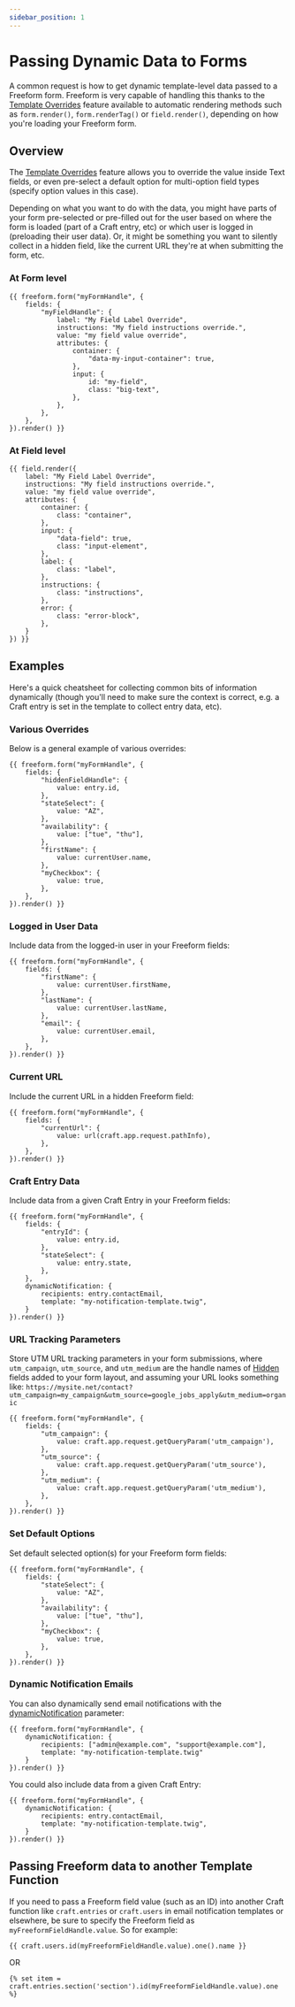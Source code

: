 ```yaml
---
sidebar_position: 1
---
```


# Passing Dynamic Data to Forms

A common request is how to get dynamic template-level data passed to a Freeform form. Freeform is very capable of handling this thanks to the [Template Overrides](../../templates/formatting/#template-overrides) feature available to automatic rendering methods such as `form.render()`, `form.renderTag()` or `field.render()`, depending on how you're loading your Freeform form.

## Overview

The [Template Overrides](../../templates/formatting/#template-overrides) feature allows you to override the value inside Text fields, or even pre-select a default option for multi-option field types (specify option values in this case).

Depending on what you want to do with the data, you might have parts of your form pre-selected or pre-filled out for the user based on where the form is loaded (part of a Craft entry, etc) or which user is logged in (preloading their user data). Or, it might be something you want to silently collect in a hidden field, like the current URL they're at when submitting the form, etc.

### At Form level

```twig showLineNumbers {6}
{{ freeform.form("myFormHandle", {
    fields: {
        "myFieldHandle": {
            label: "My Field Label Override",
            instructions: "My field instructions override.",
            value: "my field value override",
            attributes: {
                container: {
                    "data-my-input-container": true,
                },
                input: {
                    id: "my-field",
                    class: "big-text",
                },
            },
        },
    },
}).render() }}
```

### At Field level

```twig showLineNumbers {4}
{{ field.render({
    label: "My Field Label Override",
    instructions: "My field instructions override.",
    value: "my field value override",
    attributes: {
        container: {
            class: "container",
        },
        input: {
            "data-field": true,
            class: "input-element",
        },
        label: {
            class: "label",
        },
        instructions: {
            class: "instructions",
        },
        error: {
            class: "error-block",
        },
    }
}) }}
```

## Examples

Here's a quick cheatsheet for collecting common bits of information dynamically (though you'll need to make sure the context is correct, e.g. a Craft entry is set in the template to collect entry data, etc).

### Various Overrides

Below is a general example of various overrides:

```twig showLineNumbers
{{ freeform.form("myFormHandle", {
    fields: {
        "hiddenFieldHandle": {
            value: entry.id,
        },
        "stateSelect": {
            value: "AZ",
        },
        "availability": {
            value: ["tue", "thu"],
        },
        "firstName": {
            value: currentUser.name,
        },
        "myCheckbox": {
            value: true,
        },
    },
}).render() }}
```

### Logged in User Data

Include data from the logged-in user in your Freeform fields:

```twig showLineNumbers
{{ freeform.form("myFormHandle", {
    fields: {
        "firstName": {
            value: currentUser.firstName,
        },
        "lastName": {
            value: currentUser.lastName,
        },
        "email": {
            value: currentUser.email,
        },
    },
}).render() }}
```

### Current URL

Include the current URL in a hidden Freeform field:

```twig showLineNumbers
{{ freeform.form("myFormHandle", {
    fields: {
        "currentUrl": {
            value: url(craft.app.request.pathInfo),
        },
    },
}).render() }}
```

### Craft Entry Data

Include data from a given Craft Entry in your Freeform fields:

```twig showLineNumbers
{{ freeform.form("myFormHandle", {
    fields: {
        "entryId": {
            value: entry.id,
        },
        "stateSelect": {
            value: entry.state,
        },
    },
    dynamicNotification: {
        recipients: entry.contactEmail,
        template: "my-notification-template.twig",
    }
}).render() }}
```

### URL Tracking Parameters

Store UTM URL tracking parameters in your form submissions, where `utm_campaign`, `utm_source`, and `utm_medium` are the handle names of [Hidden](../../forms/fields/#hidden) fields added to your form layout, and assuming your URL looks something like: `https://mysite.net/contact?utm_campaign=my_campaign&utm_source=google_jobs_apply&utm_medium=organic`

```twig showLineNumbers
{{ freeform.form("myFormHandle", {
    fields: {
        "utm_campaign": {
            value: craft.app.request.getQueryParam('utm_campaign'),
        },
        "utm_source": {
            value: craft.app.request.getQueryParam('utm_source'),
        },
        "utm_medium": {
            value: craft.app.request.getQueryParam('utm_medium'),
        },
    },
}).render() }}
```

### Set Default Options

Set default selected option(s) for your Freeform form fields:

```twig showLineNumbers
{{ freeform.form("myFormHandle", {
    fields: {
        "stateSelect": {
            value: "AZ",
        },
        "availability": {
            value: ["tue", "thu"],
        },
        "myCheckbox": {
            value: true,
        },
    },
}).render() }}
```

### Dynamic Notification Emails

You can also dynamically send email notifications with the [dynamicNotification](../../templates/queries/form/#dynamicnotification) parameter:

```twig showLineNumbers
{{ freeform.form("myFormHandle", {
    dynamicNotification: {
        recipients: ["admin@example.com", "support@example.com"],
        template: "my-notification-template.twig"
    }
}).render() }}
```

You could also include data from a given Craft Entry:

```twig showLineNumbers
{{ freeform.form("myFormHandle", {
    dynamicNotification: {
        recipients: entry.contactEmail,
        template: "my-notification-template.twig",
    }
}).render() }}
```

## Passing Freeform data to another Template Function

If you need to pass a Freeform field value (such as an ID) into another Craft function like `craft.entries` or `craft.users` in email notification templates or elsewhere, be sure to specify the Freeform field as `myFreeformFieldHandle.value`. So for example:

```twig showLineNumbers
{{ craft.users.id(myFreeformFieldHandle.value).one().name }}
```

OR

```twig showLineNumbers
{% set item = craft.entries.section('section').id(myFreeformFieldHandle.value).one %}
```
